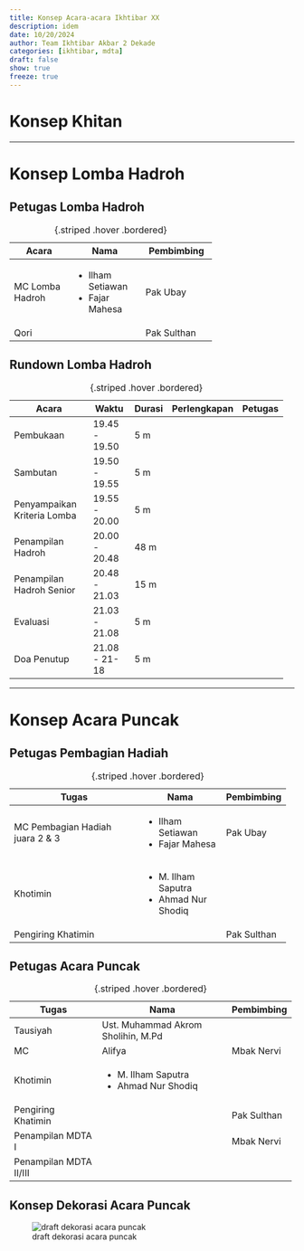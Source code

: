 ```yaml
---
title: Konsep Acara-acara Ikhtibar XX
description: idem
date: 10/20/2024
author: Team Ikhtibar Akbar 2 Dekade
categories: [ikhtibar, mdta]
draft: false
show: true
freeze: true
---
```


# Konsep Khitan

----------

# Konsep Lomba Hadroh

## Petugas Lomba Hadroh
+-----------------+------------------+-------------+
| Acara           | Nama             | Pembimbing  |
+=================+==================+=============+
| MC Lomba Hadroh | * Ilham Setiawan | Pak Ubay    |
|                 | * Fajar Mahesa   |             |
+-----------------+------------------+-------------+
| Qori            |                  | Pak Sulthan |
+-----------------+------------------+-------------+
: {.striped .hover .bordered}

## Rundown Lomba Hadroh
+-----------------------------+---------------+--------+--------------+---------+
| Acara                       | Waktu         | Durasi | Perlengkapan | Petugas |
+=============================+===============+========+==============+=========+
| Pembukaan                   | 19.45 - 19.50 | 5 m    |              |         |
+-----------------------------+---------------+--------+--------------+---------+
| Sambutan                    | 19.50 - 19.55 | 5 m    |              |         |
+-----------------------------+---------------+--------+--------------+---------+
| Penyampaikan Kriteria Lomba | 19.55 - 20.00 | 5 m    |              |         |
+-----------------------------+---------------+--------+--------------+---------+
| Penampilan Hadroh           | 20.00 - 20.48 | 48 m   |              |         |
+-----------------------------+---------------+--------+--------------+---------+
| Penampilan Hadroh Senior    | 20.48 - 21.03 | 15 m   |              |         |
+-----------------------------+---------------+--------+--------------+---------+
| Evaluasi                    | 21.03 - 21.08 | 5 m    |              |         |
+-----------------------------+---------------+--------+--------------+---------+
| Doa Penutup                 | 21.08 - 21-18 | 5 m    |              |         |
+-----------------------------+---------------+--------+--------------+---------+
: {.striped .hover .bordered}

----------

# Konsep Acara Puncak

## Petugas Pembagian Hadiah

+---------------------------------+---------------------+-------------+
| Tugas                           | Nama                | Pembimbing  |
+=================================+=====================+=============+
| MC Pembagian Hadiah juara 2 & 3 | * Ilham Setiawan    | Pak Ubay    |
|                                 | * Fajar Mahesa      |             |
+---------------------------------+---------------------+-------------+
| Khotimin                        | * M. Ilham Saputra  |             |
|                                 | * Ahmad Nur Shodiq  |             |
+---------------------------------+---------------------+-------------+
| Pengiring Khatimin              |                     | Pak Sulthan |
+---------------------------------+---------------------+-------------+
: {.striped .hover .bordered}

## Petugas Acara Puncak
+------------------------+------------------------------------+-------------+
| Tugas                  | Nama                               | Pembimbing  |
+========================+====================================+=============+
| Tausiyah               | Ust. Muhammad Akrom Sholihin, M.Pd |             |
+------------------------+------------------------------------+-------------+
| MC                     | Alifya                             | Mbak Nervi  |
+------------------------+------------------------------------+-------------+
| Khotimin               | * M. Ilham Saputra                 |             |
|                        | * Ahmad Nur Shodiq                 |             |
+------------------------+------------------------------------+-------------+
| Pengiring Khatimin     |                                    | Pak Sulthan |
+------------------------+------------------------------------+-------------+
| Penampilan MDTA I      |                                    | Mbak Nervi  |
+------------------------+------------------------------------+-------------+
| Penampilan MDTA II/III |                                    |             |
+------------------------+------------------------------------+-------------+
: {.striped .hover .bordered}

## Konsep Dekorasi Acara Puncak

![draft dekorasi acara puncak](./dekor12112024_1.png)
